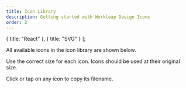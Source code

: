 ```yaml
---
title: Icon Library
description: Getting started with Workleap Design Icons
order: 2
---
```


  { title: "React" },
  { title: "SVG" }
];

All available icons in the icon library are shown below.

Use the correct size for each icon. Icons should be used at their original size.

Click or tap on any icon to copy its filename.

<Switcher type="svg"/>
